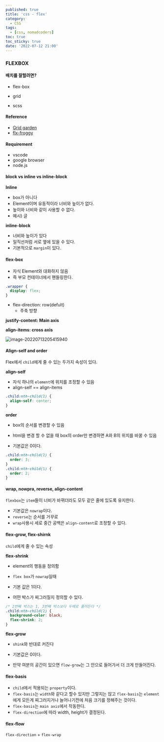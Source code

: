 ```yaml
---
published: true
title: 'css - flex'
category:
  - CSS
tags:
  - [css, nomadcoders]
toc: true
toc_sticky: true
date: '2022-07-12 21:00'
---
```


### FLEXBOX

#### 배치를 잘할려면?

- flex-box
- grid

- scss

#### Reference

- [Grid garden](https://cssgridgarden.com/#ko)
- [flx-froggy](https://flexboxfroggy.com/#ko)

#### Requirement

- vscode
- google browser
- node.js

#### block vs inline vs inline-block

**Inline**

- box가 아니다
- Element이며 유동적이라 너비와 높이가 없다.
- 높이와 너비와 같이 사용할 수 없다.
- 예시) 글

**inline-block**

- 너비와 높이가 있다
- 일직선처럼 서로 옆에 있을 수 있다.
- 기본적으로 `margin`이 있다.

#### flex-box

- 자식 Element와 대화하지 않음
- 즉 부모 컨테이너에서 핸들링한다.

```css
.wrapper {
  display: flex;
}
```

- flex-direction: row(defult)
  - 주축 방향

**justify-content: Main axis**

**align-items: cross axis**

![image-20220713205415940](../../../assets/images/posts/2022-07-12-post-scss-1/image-20220713205415940.png)

#### Align-self and order

Flex에서 `child`에게 줄 수 있는 두가지 속성이 있다.

**align-self**

- 자식 하나의 `element`에 위치를 조정할 수 있음
- align-self == align-items

```css
.child:nth-child(2) {
  align-self: center;
}
```

**order**

- box의 순서를 변경할 수 있음

- html을 변경 할 수 없을 때 box의 order만 변경하면 A와 B의 위치를 바꿀 수 있음
- 기본값은 0이다.

```css
.child:nth-child(2) {
  order: 3;
}
.child:nth-child(1) {
  order: 2;
}
```

#### wrap, nowpra, reverse, align-content

`flexbox`는 `item`들이 너비가 바뀌더라도 모두 같은 줄에 있도록 유지한다.

- 기본값은 `nowrap`이다.
- `reverse`는 순서를 거꾸로
- `wrap`사용시 세로 중간 공백은 `align-content`로 조정할 수 있다.

#### flex-grow, flex-shirnk

`child`에게 줄 수 있는 속성

**flex-shrink**

- element의 행동을 정의함
- `flex box`가 `nowrap`일때
- 기본 값은 1이다.

- 어떤 박스가 찌그러질지 정의할 수 있다.

```css
/* 2번째 박스는 1, 3번째 박스보다 두배로 줄어든다 */
.child:nth-child(2) {
  background-color: black;
  flex-shrink: 2;
}
```

**flex-grow**

- `shink`와 반대로 커진다

- 기본값은 0이다.
- 만약 여분의 공간이 있으면 `flow-grow`는 그 안으로 들어가서 더 크게 만들어진다.

#### flex-basis

- `child`에서 적용되는 `property`이다.
- `flex-basis`는 `width`와 같다고 할수 있지만 그렇지는 않고 `flex-basis`는 `element`에게 모든게 찌그러지거나 늘어나기전에 처음 크기를 정해주는 것이다.
- `flex-basis`는 `main axis`에서 작동한다.
- `flex-direction`에 따라 width, height가 결정된다.

#### flex-flow

`flex-direction` + `flex-wrap`
